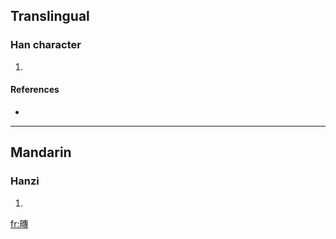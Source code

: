 ==Translingual==

===Han character===
{{Han char|rn=72|rad=日|as=11|sn=15|four=6504<sub>3</sub>|canj=日十戈戈 (AJII)}}

# {{defn|Han|sort=日11}}

====References====
* {{Han ref|kx=0499.361|dkj=14145|hdz=21534.010|uh=66B7|ud=26295|bh=E5C7|bd=58823}}

----

==Mandarin==

===Hanzi===
{{cmn-hanzi|pin=[[chuán]] ([[chuan2]])|wg=ch'uan<sup>2</sup>}}

# {{defn|Mandarin}}

[[fr:暷]]